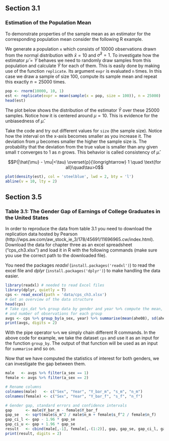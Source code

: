 ## Section 3.1

### Estimation of the Population Mean

To demonstrate properties of the sample mean as an estimator for the corresponding population mean consider the following R example.

We generate a population `x` which consists of 10000 observations drawn from the normal distribution with $\bar{x} = 10$ and $\hat{\sigma}^2 = 1$.
To investigate how the estimator $\hat{\mu} = \bar{Y}$ behaves we need to randomly draw samples from this population and calculate $\bar{Y}$ for each of them. This is easily done by making use of the function `replicate`. Its argument `expr` is evaluated `n` times. In this case we draw a sample of size 100, compute its sample mean and repeat this exactly $n=25000$ times.

```r
pop <- rnorm(10000, 10, 1)
est <- replicate(expr = mean(sample(x = pop, size = 100)), n = 25000)
head(est)
```

The plot below shows the distribution of the estimator $\bar{Y}$ over these 25000 samples. Notice how it is centered around $\mu = 10$. This is evidence for the unbiasedness of $\hat{\mu}$. 

Take the code and try out different values for `size` (the sample size). Notice how the interval on the x-axis becomes smaller as you increase it. The deviation from $\mu$ becomes smaller the higher the sample size is. The probability that the deviation from the true value is smaller than any given small $\tau$ converges to 1 as $n$ grows. This behavior is called consistency of $\hat{\mu}$.

$$P(|\hat{\mu} - \mu|<\tau) \overset{p}{\longrightarrow} 1 \quad \text{for all}\quad\tau>0$$

<div class="folded">
```r
plot(density(est), col = 'steelblue', lwd = 2, bty = 'l')
abline(v = 10, lty = 2)
```
</div>



## Section 3.5


### Table 3.1: The Gender Gap of Earnings of College Graduates in the United States
In order to reproduce the data from table 3.1 you need to download the replication data hosted by Pearson (http://wps.aw.com/aw_stock_ie_3/178/45691/11696965.cw/index.html). Download the data for chapter three as an excel spreadsheet ("cps_ch3.xlsx") and load it in R with the following commands (make sure you use the correct path to the downloaded file). 

You need the packages *readxl* (`install.packages('readxl')`) to read the excel file and *dplyr* (`install.packages('dplyr')`) to make handling the data easier. 

<div class="folded">
```r
library(readxl) # needed to read Excel files
library(dplyr, quietly = T)
cps <- read_excel(path = 'data/cps_ch3.xlsx')
# Get an overview of the data structure
head(cps)
# Take cps_dat %>% group data by gender and year %>% compute the mean, standard deviation
# and number of observations for each group
avgs <- cps %>% group_by(a_sex, year) %>% summarise(mean(ahe08), sd(ahe08), n())
print(avgs, digits = 2)
```
</div>

With the pipe operator `%>%` we simply chain different R commands. In the above code for example, we take the dataset `cps` and use it as an input for the function `group_by`. The output of that function will be used as an input for `summarise` and so on.

Now that we have computed the statistics of interest for both genders, we can investigate the gap between them.

<div class="folded">
```r
male   <- avgs %>% filter(a_sex == 1) 
female <- avgs %>% filter(a_sex == 2)

# Rename columns
colnames(male)   <- c("Sex", "Year", "Y_bar_m", "s_m", "n_m")
colnames(female) <- c("Sex", "Year", "Y_bar_f", "s_f", "n_f")

# Gender gap, standard errors and confidence intervals
gap      <- male$Y_bar_m - female$Y_bar_f
gap_se   <- sqrt(male$s_m^2 / male$n_m + female$s_f^2 / female$n_f)
gap_ci_l <- gap - 1.96 * gap_se
gap_ci_u <- gap + 1.96 * gap_se
result   <- cbind(male[,-1], female[,-(1:2)], gap, gap_se, gap_ci_l, gap_ci_u)
print(result, digits = 2)
```
</div>

